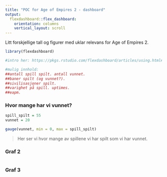 ```yaml
---
title: "POC for Age of Empires 2 - dashboard"
output: 
  flexdashboard::flex_dashboard:
    orientation: columns
    vertical_layout: scroll
---
```


Litt forskjellige tall og figurer med uklar relevans for Age of Empires 2.

```r
library(flexdashboard)

#intro her: https://pkgs.rstudio.com/flexdashboard/articles/using.html#overview

#mulig innhold: 
##antall spill spilt. antall vunnet. 
##baner spilt (og vunnet?). 
##sivilisasjoner spilt. 
##varighet på spill. uptimes.
##eapm. 
```


### Hvor mange har vi vunnet?

```r
spill_spilt = 55
vunnet = 20

gauge(vunnet, min = 0, max = spill_spilt)
```

> Her ser vi hvor mange av spillene vi har spilt som vi har vunnet. 


### Graf 2

```r

```


### Graf 3

```r

```

